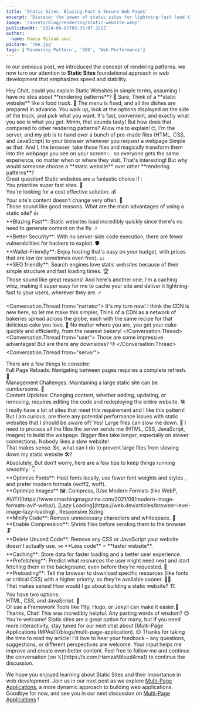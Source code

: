 ```yaml
---
title: 'Static Sites: Blazing-Fast & Secure Web Pages'
excerpt: 'Discover the power of static sites for lightning-fast load times, enhanced security, and SEO-friendly websites. Learn how they work and when to use them.'
image: '/assets/blog/rendering/static-website.webp'
publishedAt: '2024-06-02T05:35:07.322Z'
author:
  name: Hamza Miloud amar
picture: '/me.jpg'
tags: ['Rendering Pattern', 'SEO', 'Web Performance']
---
```


In our previous post, we introduced the concept of rendering patterns. we now turn our attention to **Static Sites** foundational approach in web development that emphasizes speed and stability.

<Conversation>
  <Conversation.Thread from="user">
   Hey Chat, could you explain Static Websites in simple terms, assuming I have no idea about **rendering patterns**? 🤔
  </Conversation.Thread>
  <Conversation.Thread from="narrator">
    Sure, Think of a **static website** like a food truck. 🚚 The menu is fixed, and all the dishes are prepared in advance. You walk up, look at the options displayed on the side of the truck, and pick what you want. It's fast, convenient, and exactly what you see is what you get.
  </Conversation.Thread>
    <Conversation.Thread from="user">
    Mmm, that sounds tasty! But how does that compared to other rendering patterns?
  </Conversation.Thread>
  <Conversation.Thread from="server">
    Allow me to explain! 🤓, I'm the server, and my job is to hand over a bunch of pre-made files (HTML, CSS, and JavaScript) to your browser whenever you request a webpage Simple as that. 
  </Conversation.Thread>
  <Conversation.Thread from="browser">
    And I, the browser, take those files and magically transform them
    into the webpage you see on your screen✨. so everyone gets the same experience, no matter when or
    where they visit.
  </Conversation.Thread>
  <Conversation.Thread from="user">
    That's interesting! But why would someone choose a **static website** over other **rendering patterns**?
  </Conversation.Thread>
  <Conversation.Thread from="server">
    <div>
      Great question! Static websites are a fantastic choice if :
    </div>
    <div> You prioritize super fast sites. 🚀 </div>
    <div> You're looking for a cost effective solution. 💰 </div>
    <div> Your site's content doesn't change very often. 📰 </div>
  </Conversation.Thread>
  <Conversation.Thread from="user">
    Those sound like good reasons. What are the main advantages of
    using a static site? 👍
  </Conversation.Thread>
  <Conversation.Thread from="server">
      <div> 
          **Blazing Fast**: Static
          websites load incredibly quickly since there's no need to generate
          content on the fly. ⚡ 
      </div>
      <div> 
          **Better Security**: With no server-side
          code execution, there are fewer vulnerabilities for hackers to
          exploit. 🛡️ 
      </div>
      <div> 
          **Wallet-Friendly**: Enjoy hosting that's easy on your budget, with prices that are low (or sometimes even free). 💵 
      </div>
      <div>
          **SEO friendly**: Search engines love static websites because of their simple structure and
          fast loading times. 🏆
      </div>
  </Conversation.Thread>
  <Conversation.Thread from="cdn">
  <div>
 Those sound like great reasons! And here's another one: I'm a caching whiz, making it super easy for me to cache your site and deliver it lightning-fast to your users, wherever they are. ⚡
  </div>
</Conversation.Thread>

<Conversation.Thread from="narrator">
  It's my turn now! I think the CDN is new here, so let me make this
  simpler, Think of a CDN as a network of bakeries spread across the
  globe, each with the same recipe for that delicious cake you love.
  🍰 No matter where you are, you get your cake quickly and
  efficiently, from the nearest bakery!
</Conversation.Thread>
<Conversation.Thread from="user">
  Those are some impressive advantages! But are there any downsides?
  👎
</Conversation.Thread>
<Conversation.Thread from="server">
  <div>There are a few things to consider: </div>
  <div>
    Full Page Reloads: Navigating between pages requires a complete
    refresh. 🔄
  </div>
  <div>
    Management Challenges: Maintaining a large static site can be
    cumbersome. 🤯
  </div>
  <div>
    Content Updates: Changing content, whether adding, updating, or removing,
    requires editing the code and redeploying the entire website. 🛠️
  </div>
</Conversation.Thread>
<Conversation.Thread from="user">
I really have a lot of sites that meet this requirement and I like this pattern! But I am curious, are there any potential performance issues with static websites that I should be aware of?
</Conversation.Thread>
<Conversation.Thread from="browser">
 Yes! Large files can slow me down. 🐌 I need to process all
  the files the server sends me (HTML, CSS, JavaScript, images) to
  build the webpage. Bigger files take longer, especially on slower
  connections. Nobody likes a slow website!
</Conversation.Thread>
<Conversation.Thread from="user">
  <div id="static-site-enhancement">
    That makes sense. So, what can I do to prevent large files from
    slowing down my static website 🛠️?
  </div>
</Conversation.Thread>
<Conversation.Thread from="browser">
  <div>
    Absolutely, But don't worry, here are a few tips to keep things
    running smoothly: 👇
  </div>
  <div>
    **Optimize Fonts**: Host fonts locally, use fewer font weights and
    styles , and prefer modern formats (woff2, woff).
  </div>
  <div>
    **Optimize Images** 🖼️: Compress, [Use Modern Formats (like WebP,
    AVIF)](https://www.smashingmagazine.com/2021/09/modern-image-formats-avif-webp/),
    [Lazy
    Loading](https://web.dev/articles/browser-level-image-lazy-loading)
    , Responsive Sizing
  </div>
  <div>
    **Minify Code**: Remove unnecessary characters and whitespace. 🧹
  </div>
  <div>
    **Enable Compression**: Shrink files before sending them to the
    browser. 🗜️
  </div>
  <div>
    **Delete Unused Code**: Remove any CSS or JavaScript your website
    doesn't actually use. ✂️ **Less code** = **faster website**.
  </div>
  <div>
    **Caching**: Store data for faster loading and a better user
    experience.
  </div>
  <div>
    **Prefetching**: Predict what resources the user might need next
    and start fetching them in the background, even before they're
    requested. 🚀
  </div>
  <div>
    **Preloading**: Tell the browser to download specific resources
    (like fonts or critical CSS) with a higher priority, so they're
    available sooner. 🏃‍♂️
  </div>
</Conversation.Thread>
<Conversation.Thread from="user">
  That makes sense! How would I go about building a static website? 🏗️
</Conversation.Thread>
<Conversation.Thread from="server">
  <div> You have two options: </div>
  <div> HTML, CSS, and JavaScript. 💪 </div>
  <div>
    Or use a Framework Tools like 11ty, Hugo, or Jekyll can make it
    easier.🧰
  </div>
</Conversation.Thread>
<Conversation.Thread from="user">
  Thanks, Chat! This was incredibly helpful. Any parting words of
  wisdom? 😊
</Conversation.Thread>
<Conversation.Thread from="server">
  You're welcome! Static sites are a great option for many, but if you
  need more interactivity, stay tuned for our next chat about [Multi-Page Applications (MPAs)](/blogs/multi-page-application). 😉
</Conversation.Thread>
<Conversation.Thread from="me">
  Thanks for taking the time to read my article! I'd love to hear your
  feedback – any questions, suggestions, or different perspectives are
  welcome. Your input helps me improve and create even better content.
  Feel free to follow me and continue the conversation [on
  𝕏](https://x.com/HamzaMiloudAma1) to continue the discussion.
</Conversation.Thread>
</Conversation>

We hope you enjoyed learning about Static Sites and their importance in web development. Join us in our next post as we explore [Multi-Page Applications](/blogs/multi-page-application), a more dynamic approach to building web applications. Goodbye for now, and see you in our next discussion on [Multi-Page Applications](/blogs/multi-page-application) !
